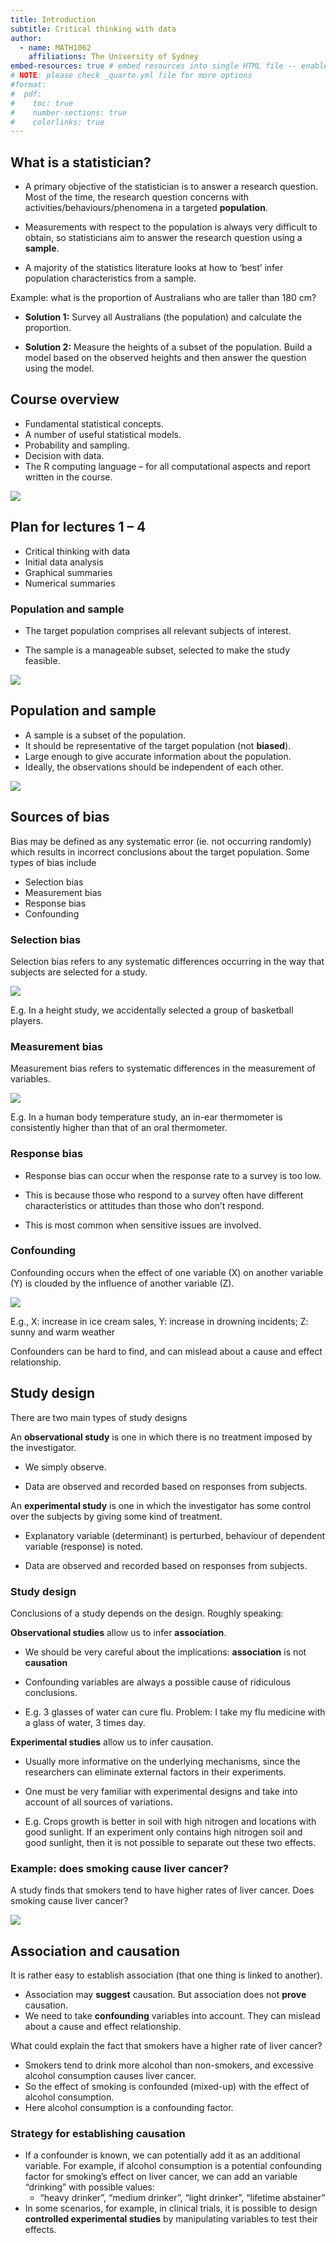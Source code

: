 ```yaml
---
title: Introduction
subtitle: Critical thinking with data
author:
  - name: MATH1062
    affiliations: The University of Sydney
embed-resources: true # embed resources into single HTML file -- enable when ready to publish
# NOTE: please check _quarto.yml file for more options
#format:
#  pdf:
#    toc: true
#    number-sections: true
#    colorlinks: true
---
```

:::: {.content-visible when-format="pdf"}

\newpage

## What is a statistician?

-   A primary objective of the statistician is to answer a research question. Most of the time, the research question concerns with activities/behaviours/phenomena in a targeted **population**.

-   Measurements with respect to the population is always very difficult to obtain, so statisticians aim to answer the research question using a **sample**.

-   A majority of the statistics literature looks at how to ‘best’ infer population characteristics from a sample.

Example: what is the proportion of Australians who are taller than 180
cm?


-   **Solution 1:** Survey all Australians (the population) and
    calculate the proportion.

-   **Solution 2:** Measure the heights of a subset of the population.
    Build a model based on the observed heights and then answer the
    question using the model.

::::


## Course overview

-   Fundamental statistical concepts.
-   A number of useful statistical models.
-   Probability and sampling.
-   Decision with data.
-   The R computing language -- for all computational aspects and report
    written in the course.
    
![](images/img1.png){fig-align="center"}

## Plan for lectures 1 -- 4

-   Critical thinking with data
-   Initial data analysis
-   Graphical summaries
-   Numerical summaries


### Population and sample

-   The target population comprises all relevant subjects of interest.

-   The sample is a manageable subset, selected to make the study
    feasible.

![](images/img2.png){fig-align="center"}
\newpage

## Population and sample

-   A sample is a subset of the population.
-   It should be representative of the target population (not
    **biased**).
-   Large enough to give accurate information about the population.
-   Ideally, the observations should be independent of each other.

![](images/img2.png){fig-align="center"}

## Sources of bias

Bias may be defined as any systematic error (ie. not occurring randomly)
which results in incorrect conclusions about the target population. Some
types of bias include

-   Selection bias
-   Measurement bias
-   Response bias
-   Confounding

\newpage

### Selection bias

Selection bias refers to any systematic differences occurring in the way
that subjects are selected for a study.

![](images/img3.png){fig-align="center"}

::: {.callout-note}

E.g. In a height study, we accidentally selected a group of basketball
players.

:::

\newpage

### Measurement bias

Measurement bias refers to systematic differences in the measurement of
variables.

![](images/img4.png){fig-align="center"}

::: {.callout-note}
E.g. In a human body temperature study, an in-ear thermometer is
consistently higher than that of an oral thermometer.
:::

### Response bias

-   Response bias can occur when the response rate to a survey is too
    low.

-   This is because those who respond to a survey often have different
    characteristics or attitudes than those who don’t respond.

-   This is most common when sensitive issues are involved.

\newpage

### Confounding

Confounding occurs when the effect of one variable (X) on another
variable (Y) is clouded by the influence of another variable (Z).

![](images/img5.png){fig-align="center"}

E.g., X: increase in ice cream sales, Y: increase in drowning incidents;
Z: sunny and warm weather

::: {.callout-important}
Confounders can be hard to find, and can mislead about a cause and effect relationship.
:::

## Study design

There are two main types of study designs

An **observational study** is one in which there is no treatment imposed
by the investigator.

-   We simply observe.

-   Data are observed and recorded based on responses from subjects.

An **experimental study** is one in which the investigator has some
control over the subjects by giving some kind of treatment.

-   Explanatory variable (determinant) is perturbed, behaviour of
    dependent variable (response) is noted.

-   Data are observed and recorded based on responses from subjects.

### Study design

Conclusions of a study depends on the design. Roughly speaking:

**Observational studies** allow us to infer **association**.

-   We should be very careful about the implications: **association** is
    not **causation**

-   Confounding variables are always a possible cause of ridiculous
    conclusions.
    
::: callout-example
- E.g. 3 glasses of water can cure flu. Problem: I take my flu medicine with a glass of water, 3 times day.
:::

**Experimental studies** allow us to infer causation.

-   Usually more informative on the underlying mechanisms, since the
    researchers can eliminate external factors in their experiments.

- One must be very familiar with experimental designs and take into account of all sources of variations.

::: callout-example
- E.g. Crops growth is better in soil with high nitrogen and locations with good sunlight. If an experiment only contains high nitrogen soil and good sunlight, then it is not possible to separate out these two effects.
:::

\newpage

### Example: does smoking cause liver cancer?

A study finds that smokers tend to have higher rates of liver cancer.
Does smoking cause liver cancer?

![](images/img6.png){fig-align="center"}

\newpage

## Association and causation

It is rather easy to establish association (that one thing is linked to
another).

-   Association may **suggest** causation. But association does not
    **prove** causation.
-   We need to take **confounding** variables into account. They can
    mislead about a cause and effect relationship.

What could explain the fact that smokers have a higher rate of liver
cancer?

-   Smokers tend to drink more alcohol than non-smokers, and excessive
    alcohol consumption causes liver cancer.
-   So the effect of smoking is confounded (mixed-up) with the effect of
    alcohol consumption.
-   Here alcohol consumption is a confounding factor.

### Strategy for establishing causation

-   If a confounder is known, we can potentially add it as an additional
    variable. For example, if alcohol consumption is a potential
    confounding factor for smoking's effect on liver cancer, we can add
    an variable "drinking" with possible values:
    -   "heavy drinker", "medium drinker", "light drinker", "lifetime
        abstainer"

-   In some scenarios, for example, in clinical trials, it is possible
    to design [**controlled experimental studies**]{.pwd} by
    manipulating variables to test their effects.
